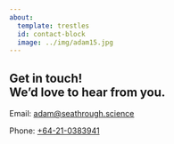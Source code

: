 ```yaml
---
about:
  template: trestles
  id: contact-block
  image: ../img/adam15.jpg
---
```


::: {#contact-block}

## Get in touch!<br>We'd love to hear from you.

Email: [adam@seathrough.science](mailto:"Adam Smith"<adam@seathrough.science>)

Phone: [+64-21-0383941](tel:+64-21-0383941)

:::


